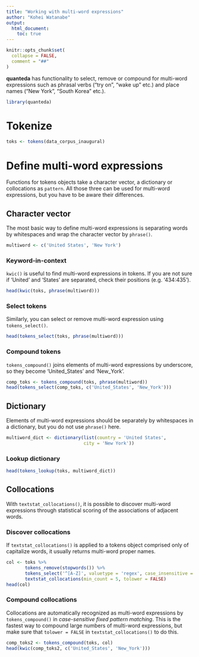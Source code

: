```yaml
---
title: "Working with multi-word expressions"
author: "Kohei Watanabe"
output: 
  html_document:
    toc: true
---
```


```r
knitr::opts_chunk$set(
  collapse = FALSE,
  comment = "##"
)
```

**quanteda** has functionality to select, remove or compound for multi-word expressions such as phrasal verbs ("try on", "wake up" etc.) and place names ("New York", "South Korea" etc.). 

```r
library(quanteda)
```

# Tokenize

```r
toks <- tokens(data_corpus_inaugural)
```

# Define multi-word expressions

Functions for tokens objects take a character vector, a dictionary or collocations as `pattern`. All those three can be used for multi-word expressions, but you have to be aware their differences.

## Character vector

The most basic way to define multi-word expressions is separating words by whitespaces and wrap the character vector by `phrase()`.

```r
multiword <- c('United States', 'New York')
```

### Keyword-in-context

`kwic()` is useful to find multi-word expressions in tokens. If you are not sure if 'United' and 'States' are separated, check their positions (e.g. '434:435').

```r
head(kwic(toks, phrase(multiword)))
```

### Select tokens

Similarly, you can select or remove multi-word expression using `tokens_select()`.

```r
head(tokens_select(toks, phrase(multiword)))
```

### Compound tokens

`tokens_compound()` joins elements of multi-word expressions by underscore, so they become 'United_States' and 'New_York'.

```r
comp_toks <- tokens_compound(toks, phrase(multiword))
head(tokens_select(comp_toks, c('United_States', 'New_York')))
```

## Dictionary

Elements of multi-word expressions should be separately by whitespaces in a dictionary, but you do not use `phrase()` here.

```r
multiword_dict <- dictionary(list(country = 'United States', 
                             city = 'New York'))
```

### Lookup dictionary

```r
head(tokens_lookup(toks, multiword_dict))
```

## Collocations

With `textstat_collocations()`, it is possible to discover multi-word expressions through statistical scoring of the associations of adjacent words. 

### Discover collocations

If `textstat_collocations()` is applied to a tokens object comprised only of capitalize words, it usually returns multi-word proper names.

```r
col <- toks %>% 
       tokens_remove(stopwords()) %>% 
       tokens_select('^[A-Z]', valuetype = 'regex', case_insensitive = FALSE, padding = TRUE) %>% 
       textstat_collocations(min_count = 5, tolower = FALSE)
head(col)
```

### Compound collocations

Collocations are automatically recognized as multi-word expressions by `tokens_compound()` in *case-sensitive fixed pattern matching*. This is the fastest way to compound large numbers of multi-word expressions, but make sure that `tolower = FALSE` in `textstat_collocations()` to do this.

```r
comp_toks2 <- tokens_compound(toks, col)
head(kwic(comp_toks2, c('United_States', 'New_York')))
```
